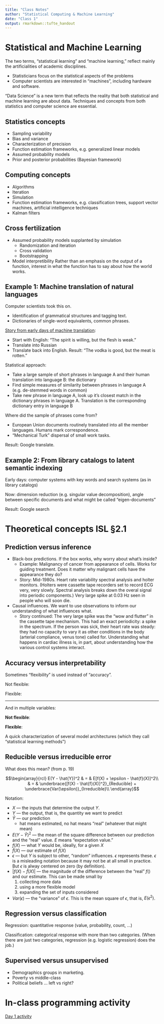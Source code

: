 ---
title: "Class Notes"
author: "Statistical Computing & Machine Learning"
date: "Class 1"
output: rmarkdown::tufte_handout
---

# Statistical and Machine Learning

The two terms, "statistical learning" and "machine learning," reflect mainly the artificialities of academic disciplines.

* Statisticians focus on the statistical aspects of the problems
* Computer scientists are interested in "machines", including hardware and software.

"Data Science" is a new term that reflects the reality that both statistical and machine learning are about data.  Techniques and concepts from both statistics and computer science are essential.

## Statistics concepts

* Sampling variability
* Bias and variance
* Characterization of precision
* Function estimation frameworks, e.g. generalized linear models
* Assumed probability models
* Prior and posterior probabilities (Bayesian framework)

## Computing concepts

* Algorithms 
* Iteration
* Simulation
* Function estimation frameworks, e.g. classification trees, support vector machines, artificial intelligence techniques
* Kalman filters

## Cross fertilization

* Assumed probability models supplanted by simulation
    * Randomization and iteration
    * Cross validation
    * Bootstrapping
* Model interpretibility
    Rather than an emphasis on the output of a function, interest in what the function has to say about how the world works.
    
## Example 1: Machine translation of natural languages

Computer scientists took this on.    

* Identification of grammatical structures and tagging text.
* Dictionaries of single-word equivalents, common phrases.

[Story from early days of machine translation](https://en.wikipedia.org/wiki/Literal_translation):   

* Start with English: "The spirit is willing, but the flesh is weak." <!-- (Russian equivalent: дух бодр, плоть же немощна) -->
* Translate into Russian <!-- somehow getting водка хорошая, но мясо протухло.-->
* Translate back into English. Result: "The vodka is good, but the meat is rotten."  

Statistical approach:  

* Take a large sample of short phrases in language A and their human translation into language B: the dictionary
* Find simple measures of similarity between phrases in language A (e.g. de-stemmed words in common)
* Take new phrase in language A, look up it's closest match in the dictionary phrases in language A.  Translation is the corresponding dictionary entry in language B

Where did the sample of phrases come from?

* European Union documents routinely translated into all the member languages.  Humans mark correspondence.
* "Mechanical Turk" dispersal of small work tasks.

Result: Google translate.

## Example 2: From library catalogs to latent semantic indexing

Early days: computer systems with key words and search systems (as in library catalogs)

Now: dimension reduction (e.g. singular value decomposition), angle between specific documents and what might be called "eigen-documents"

Result: Google search


# Theoretical concepts ISL §2.1

## Prediction versus inference

* Black-box predictions.  If the box works, why worry about what's inside?
    - Example: Malignancy of cancer from appearance of cells.  Works for guiding treatment. Does it matter why malignant cells have the appearance they do?
    - Story: Mid-1980s. Heart rate variability spectral analysis and holter monitors. (Holters were cassette tape recorders set to record ECG very, very slowly. Spectral analysis breaks down the overal signal into periodic components.) Very large spike at 0.03 Hz seen in people who will soon die.  
* Causal influences.  We want to use observations to inform our understanding of what influences what.
    - Story continued: The very large spike was the "wow and flutter" in the cassette tape mechanism. This had an exact periodicity: a spike in the spectrum. If the person was sick, their heart rate was steady: they had no capacity to vary it as other conditions in the body (arterial compliance, venus tone) called for.  Understanding what happens in cardiac illness is, in part, about understanding how the various control systems interact.

## Accuracy versus interpretability

Sometimes "flexibility" is used instead of "accuracy".


Not flexible:\marginnote{Individual fits miss how the explanatory variables interact.}

\includegraphics[width=\textwidth]{../ISL-Book-Figures/Chapter2/{2.1}.pdf}

Flexible:\marginnote{Such detailed patterns are more closely associated with physical science data than with social/economic data.}

\includegraphics[width=\textwidth]{../ISL-Book-Figures/Chapter2/{2.2}.pdf}

--------------------

And in multiple variables:

**Not flexible**:

\includegraphics[width=\textwidth]{../ISL-Book-Figures/Chapter2/{2.4}.pdf}


**Flexible**:
\includegraphics[width=\textwidth]{../ISL-Book-Figures/Chapter2/{2.5}.pdf}

A quick characterization of several model architectures (which they call "statistical learning methods")

\includegraphics[width=\textwidth]{../ISL-Book-Figures/Chapter2/{2.7}.pdf}

## Reducible versus irreducible error

What does this mean?  (from p. 19)

$$\begin{array}{rcl}
E(Y - \hat{Y})^2 & = & E[f(X) + \epsilon - \hat{f}(X)]^2\\
                 & = & \underbrace{[f(X) - \hat{f}(X)]^2}_{Reducible} + \underbrace{Var(\epsilon)}_{Irreducible}\\
                 \end{array}$$
                 
Notation:

* $X$ --- the inputs that determine the output $Y$.
* $Y$ --- the output, that is, the quantity we want to predict
* $\hat{Y}$ --- our prediction
    * hat means estimated, no hat means "real" (whatever that might mean)
* $E(Y - \hat{Y})^2$ --- the mean of the square difference between our prediction and the "real" value. $E$ means "expectation value."
* $f(X)$ --- what $Y$ would be, ideally, for a given $X$
* $\hat{f}(X)$ --- our estimate of $f(X)$
* $\epsilon$ --- but $Y$ is subject to other, "random" influences.  $\epsilon$ represents these.  $\epsilon$ is a misleading notation because it may not be at all small in practice.  But $\epsilon$ is alway centered on zero (by definition).
* $|f(X) - \hat{f}(X)|$ --- the magnitude of the difference between the "real" $f()$ and our estimate.  This can be made small by 
    1. collecting more data
    2. using a more flexible model
    3. expanding the set of inputs considered
* $Var(\epsilon)$ --- the "variance" of $\epsilon$.  This is the mean square of $\epsilon$, that is, $E(\epsilon^2)$.

## Regression versus classification

Regression: quantitative response (value, probability, count, ...)

Classification: categorical response with more than two categories. (When there are just two categories, regression (e.g. logistic regression) does the job.)  

## Supervised versus unsupervised

* Demographics groups in marketing.
* Poverty vs middle-class
* Political beliefs ... left vs right?

\marginnote{ISL Figure 2.8}
\includegraphics[width=\textwidth]{../ISL-Book-Figures/Chapter2/{2.8}.pdf}

# In-class programming activity 

[Day 1 activity](../Daily-Programming/2015-09-03.pdf)



